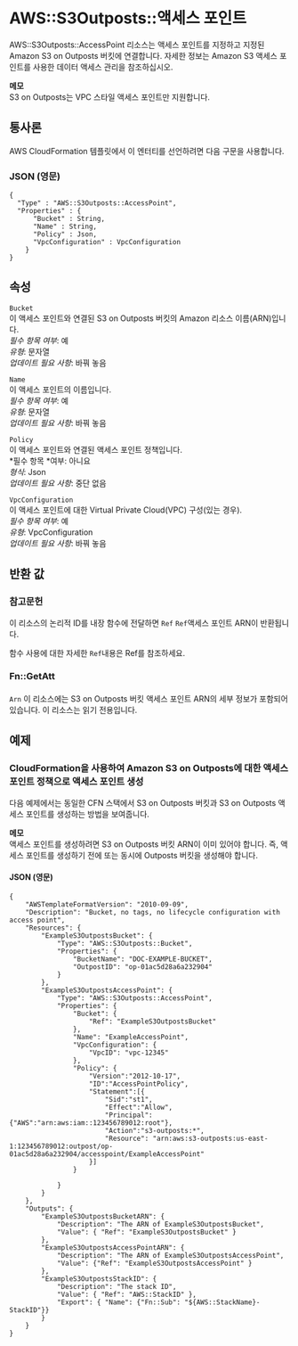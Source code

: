 # AWS::S3Outposts::액세스 포인트

AWS::S3Outposts::AccessPoint 리소스는 액세스 포인트를 지정하고 지정된 Amazon S3 on Outposts 버킷에 연결합니다. 자세한 정보는 Amazon S3 액세스 포인트를 사용한 데이터 액세스 관리을 참조하십시오.

**메모**  
S3 on Outposts는 VPC 스타일 액세스 포인트만 지원합니다.

## 통사론

AWS CloudFormation 템플릿에서 이 엔터티를 선언하려면 다음 구문을 사용합니다.

### JSON (영문)

```
{
  "Type" : "AWS::S3Outposts::AccessPoint",
  "Properties" : {
      "Bucket" : String,
      "Name" : String,
      "Policy" : Json,
      "VpcConfiguration" : VpcConfiguration
    }
}
```

## 속성

`Bucket`  
이 액세스 포인트와 연결된 S3 on Outposts 버킷의 Amazon 리소스 이름(ARN)입니다.  
_필수 항목 여부_: 예  
_유형_: 문자열  
_업데이트 필요 사항_: 바꿔 놓음

`Name`  
이 액세스 포인트의 이름입니다.  
_필수 항목 여부_: 예  
_유형_: 문자열  
_업데이트 필요 사항_: 바꿔 놓음

`Policy`  
이 액세스 포인트와 연결된 액세스 포인트 정책입니다.  
*필수 항목 *여부: 아니요  
_형식_: Json  
_업데이트 필요 사항_: 중단 없음

`VpcConfiguration`  
이 액세스 포인트에 대한 Virtual Private Cloud(VPC) 구성(있는 경우).  
_필수 항목 여부_: 예  
_유형_: VpcConfiguration  
_업데이트 필요 사항_: 바꿔 놓음

## 반환 값

### 참고문헌

이 리소스의 논리적 ID를 내장 함수에 전달하면 `Ref` `Ref`액세스 포인트 ARN이 반환됩니다.

함수 사용에 대한 자세한 `Ref`내용은 Ref를 참조하세요.

### Fn::GetAtt

####

`Arn` 이 리소스에는 S3 on Outposts 버킷 액세스 포인트 ARN의 세부 정보가 포함되어 있습니다. 이 리소스는 읽기 전용입니다.

## 예제

### CloudFormation을 사용하여 Amazon S3 on Outposts에 대한 액세스 포인트 정책으로 액세스 포인트 생성

다음 예제에서는 동일한 CFN 스택에서 S3 on Outposts 버킷과 S3 on Outposts 액세스 포인트를 생성하는 방법을 보여줍니다.

**메모**  
액세스 포인트를 생성하려면 S3 on Outposts 버킷 ARN이 이미 있어야 합니다. 즉, 액세스 포인트를 생성하기 전에 또는 동시에 Outposts 버킷을 생성해야 합니다.

#### JSON (영문)

```
{
    "AWSTemplateFormatVersion": "2010-09-09",
    "Description": "Bucket, no tags, no lifecycle configuration with access point",
    "Resources": {
        "ExampleS3OutpostsBucket": {
            "Type": "AWS::S3Outposts::Bucket",
            "Properties": {
                "BucketName": "DOC-EXAMPLE-BUCKET",
                "OutpostID": "op-01ac5d28a6a232904"
            }
        },
        "ExampleS3OutpostsAccessPoint": {
            "Type": "AWS::S3Outposts::AccessPoint",
            "Properties": {
                "Bucket": {
                    "Ref": "ExampleS3OutpostsBucket"
                },
                "Name": "ExampleAccessPoint",
                "VpcConfiguration": {
                    "VpcID": "vpc-12345"
                },
                "Policy": {
                    "Version":"2012-10-17",
                    "ID":"AccessPointPolicy",
                    "Statement":[{
                        "Sid":"st1",
                        "Effect":"Allow",
                        "Principal":{"AWS":"arn:aws:iam::123456789012:root"},
                        "Action":"s3-outposts:*",
                        "Resource": "arn:aws:s3-outposts:us-east-1:123456789012:outpost/op-01ac5d28a6a232904/accesspoint/ExampleAccessPoint"
                    }]
                }

            }
        }
    },
    "Outputs": {
        "ExampleS3OutpostsBucketARN": {
            "Description": "The ARN of ExampleS3OutpostsBucket",
            "Value": { "Ref": "ExampleS3OutpostsBucket" }
        },
        "ExampleS3OutpostsAccessPointARN": {
            "Description": "The ARN of ExampleS3OutpostsAccessPoint",
            "Value": {"Ref": "ExampleS3OutpostsAccessPoint" }
        },
        "ExampleS3OutpostsStackID": {
            "Description": "The stack ID",
            "Value": { "Ref": "AWS::StackID" },
            "Export": { "Name": {"Fn::Sub": "${AWS::StackName}-StackID"}}
        }
    }
}
```
